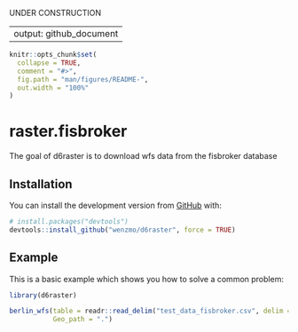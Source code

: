 UNDER CONSTRUCTION


---
output: github_document
---

```r
knitr::opts_chunk$set(
  collapse = TRUE,
  comment = "#>",
  fig.path = "man/figures/README-",
  out.width = "100%"
)
```

# raster.fisbroker

The goal of d6raster is to download wfs data from the fisbroker database 

## Installation

You can install the development version from [GitHub](https://github.com/) with:

``` r
# install.packages("devtools")
devtools::install_github("wenzmo/d6raster", force = TRUE)
```
## Example

This is a basic example which shows you how to solve a common problem:

```r
library(d6raster)

berlin_wfs(table = readr::read_delim("test_data_fisbroker.csv", delim = ";"), 
           Geo_path = ".")
```

